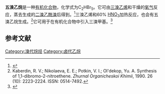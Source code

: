 {{Chembox
| NameEn = pentabromoethane
| ImageFile = Pentabromoetano.png
|  ImageSize = 175px
| IUPACName = 
| IUPACNameZh = 
| OtherNames = 1,1,1,2,2-五溴乙烷
| Section1 = {{Chembox Identifiers
|   CASNo = 75-95-6
|   CASNo_Ref = {{cascite|correct|CAS}}
|   PubChem = 60967
|   SMILES = BrC(Br)(Br)C(Br)Br 
|InChI=1S/C2HBr5/c3-1(4)2(5,6)7/h1H
|InChIKey =OGVPXEPSTZMAFF-UHFFFAOYSA-N 
}}
| Section2 = {{Chembox Properties
| C=2 | H=1 | Br=5
|   Appearance = 
|   Density = 3.319 g/cm<sup>3</sup>
|   MeltingPt = {{convert|57|C|K}}<ref name=Cohn />
|   BoilingPt = {{convert|140|C|K}}（15 Torr）<ref>Viehe, Heinz Guenter; Franchimont, Edgard; Reinstein, Michael; Valange, Paul. Heterosubstituted acetylenes. IV. Preparation and reactions of monofluoroacetylene. ''Chemische Berichte'', 1962. 95: 319-327. ISSN: 0009-2940.</ref>
|   Solubility = 1.959 mg/L }}
| Section3 = {{Chembox Hazards
|   MainHazards = 
|   FlashPt = 
|   Autoignition =  }}
}}
'''五溴乙烷'''是一种[[有机化合物|有机化合物]]，化学式为C<sub>2</sub>HBr<sub>5</sub>。它可由[[三溴乙烯|三溴乙烯]]和干燥的[[氧气|氧气]]反应，蒸去生成的[[二溴乙酰溴|二溴乙酰溴]]后得到。<ref name=Cohn>{{cite journal|journal=Israel Journal of Chemistry|volume=2|issue=6|language=en|date=1964|pages=355–361|doi=10.1002/ijch.196400068|url=http://doi.wiley.com/10.1002/ijch.196400068|title=The Autoxidation of 1,1-Dibromo-2,2-Difluoroethylene and Tribromoethylene. Preparation of Dibromofluoro- and Fluorodibromo-Acetic Acid|accessdate=2020-10-06|author=H. Cohn, Ernst D. Bergmann}}</ref>三溴乙烯和60% [[硝酸|HNO<sub>3</sub>]]加热反应，也会有五溴乙烷生成。<ref>Kaberdin, R. V.; Nikolaeva, E. E.; Potkin, V. I.; Ol'dekop, Yu. A. Synthesis of 1,​1-​dibromo-​2-​nitroethene. ''Zhurnal Organicheskoi Khimii'', 1990. 26 (10): 2223-2224. ISSN: 0514-7492.</ref>它可用于在有机化合物中引入三溴甲基。<ref>{{cite journal|journal=Russian Journal of Applied Chemistry|volume=79|issue=11|language=en|issn=1070-4272|date=2006-11|pages=1849–1852|doi=10.1134/S1070427206110218|url=http://link.springer.com/10.1134/S1070427206110218|title=Liquid-phase oxidation of bromovinyl compounds with molecular oxygen|accessdate=2020-10-06|author=R. B. Bayatyan, B. E. Bayatyan, L. A. Saakyan}}</ref>

==参考文献==
{{reflist}}

{{卤代乙烷}}

[[Category:溴代烷烃|Category:溴代烷烃]]
[[Category:卤代乙烷|Category:卤代乙烷]]